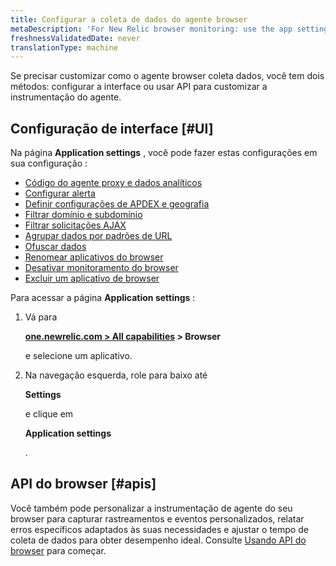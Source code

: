 ```yaml
---
title: Configurar a coleta de dados do agente browser
metaDescription: 'For New Relic browser monitoring: use the app settings page to configure the agent type and deployment method.'
freshnessValidatedDate: never
translationType: machine
---
```


Se precisar customizar como o agente browser coleta dados, você tem dois métodos: configurar a interface ou usar API para customizar a instrumentação do agente.

## Configuração de interface [#UI]

Na página <DNT>**Application settings**</DNT> , você pode fazer estas configurações em sua configuração <InlinePopover type="browser"/>:

* [Código do agente proxy e dados analíticos](/docs/browser/new-relic-browser/configuration/proxy-agent-requests/)
* [Configurar alerta](/docs/browser/new-relic-browser/configuration/view-browser-apps-alert-information/)
* [Definir configurações de APDEX e geografia](/docs/browser/new-relic-browser/configuration/browser-settings-ui-options-apdex-geography/#apdex-settings)
* [Filtrar domínio e subdomínio](/docs/browser/new-relic-browser/configuration/monitor-or-block-specific-domains-subdomains/)
* [Filtrar solicitações AJAX](/docs/browser/new-relic-browser/configuration/filter-ajax-request-events/)
* [Agrupar dados por padrões de URL](/docs/browser/new-relic-browser/configuration/group-browser-metrics-urls/)
* [Ofuscar dados](/docs/browser/new-relic-browser/configuration/obfuscate-browser-agent-data/)
* [Renomear aplicativos do browser](/docs/browser/new-relic-browser/configuration/rename-browser-apps/)
* [Desativar monitoramento do browser](/docs/browser/new-relic-browser/installation/disable-browser-monitoring/)
* [Excluir um aplicativo de browser](/docs/apm/new-relic-apm/maintenance/remove-applications-new-relic/#remove)

Para acessar a página <DNT>**Application settings**</DNT> :

1. Vá para

   <DNT>**[one.newrelic.com > All capabilities](https://one.newrelic.com/all-capabilities) > Browser**</DNT>

   e selecione um aplicativo.

2. Na navegação esquerda, role para baixo até

   <DNT>**Settings**</DNT>

   e clique em

   <DNT>**Application settings**</DNT>

   .

## API do browser [#apis]

Você também pode personalizar a instrumentação de agente do seu browser para capturar rastreamentos e eventos personalizados, relatar erros específicos adaptados às suas necessidades e ajustar o tempo de coleta de dados para obter desempenho ideal. Consulte [Usando API do browser](/docs/browser/new-relic-browser/browser-apis/using-browser-apis/) para começar.